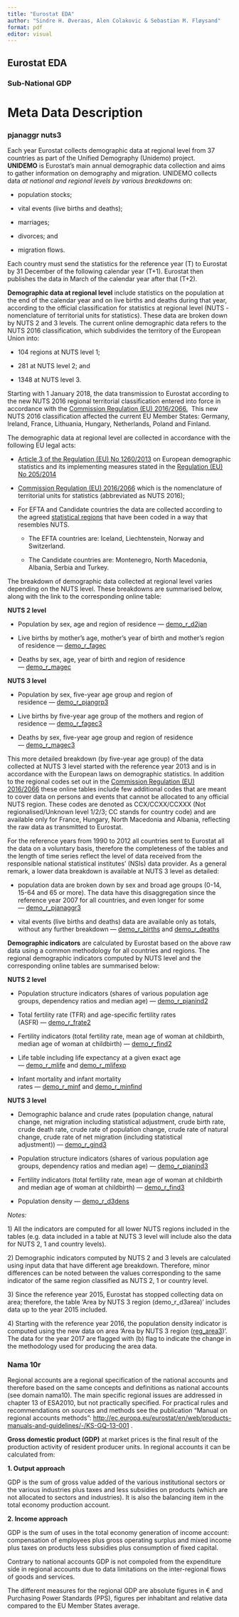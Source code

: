 ```yaml
---
title: "Eurostat EDA"
author: "Sindre H. Øveraas, Alen Colakovic & Sebastian M. Fløysand"
format: pdf
editor: visual
---
```


## Eurostat EDA

### Sub-National GDP

# Meta Data Description

### pjanaggr nuts3

Each year Eurostat collects demographic data at regional level from 37 countries as part of the Unified Demography (Unidemo) project.
**UNIDEMO** is Eurostat's main annual demographic data collection and aims to gather information on demography and migration.
UNIDEMO collects data *at national and regional levels by various breakdowns* on:

-   population stocks;

-   vital events (live births and deaths);

-   marriages;

-   divorces; and

-   migration flows.

Each country must send the statistics for the reference year (T) to Eurostat by 31 December of the following calendar year (T+1).
Eurostat then publishes the data in March of the calendar year after that (T+2).

**Demographic data at regional level** include statistics on the population at the end of the calendar year and on live births and deaths during that year, according to the official classification for statistics at regional level (NUTS - nomenclature of territorial units for statistics).
These data are broken down by NUTS 2 and 3 levels.
The current online demographic data refers to the NUTS 2016 classification, which subdivides the territory of the European Union into:

-   104 regions at NUTS level 1;

-   281 at NUTS level 2; and

-   1348 at NUTS level 3.

Starting with 1 January 2018, the data transmission to Eurostat according to the new NUTS 2016 regional territorial classification entered into force in accordance with the [Commission Regulation (EU) 2016/2066.](https://eur-lex.europa.eu/legal-content/EN/TXT/?qid=1485253108026&uri=CELEX:32016R2066) 
This new NUTS 2016 classification affected the current EU Member States: Germany, Ireland, France, Lithuania, Hungary, Netherlands, Poland and Finland.

The demographic data at regional level are collected in accordance with the following EU legal acts:

-   [Article 3 of the Regulation (EU) No 1260/2013](https://eur-lex.europa.eu/legal-content/EN/TXT/?uri=CELEX%3A32013R1260) on European demographic statistics and its implementing measures stated in the [Regulation (EU) No 205/2014](https://eur-lex.europa.eu/legal-content/EN/ALL/?uri=CELEX%3A32014R0205)

-   [Commission Regulation (EU) 2016/2066](https://eur-lex.europa.eu/legal-content/EN/TXT/?uri=celex%3A32016R2066) which is the nomenclature of territorial units for statistics (abbreviated as NUTS 2016);

-   For EFTA and Candidate countries the data are collected according to the agreed [statistical regions](https://ec.europa.eu/eurostat/web/nuts/statistical-regions-outside-eu) that have been coded in a way that resembles NUTS.

    -   The EFTA countries are: Iceland, Liechtenstein, Norway and Switzerland.

    -   The Candidate countries are: Montenegro, North Macedonia, Albania, Serbia and Turkey.

The breakdown of demographic data collected at regional level varies depending on the NUTS level.
These breakdowns are summarised below, along with the link to the corresponding online table:

**NUTS 2 level**

-   Population by sex, age and region of residence --- [demo_r\_d2jan](http://appsso.eurostat.ec.europa.eu/nui/show.do?query=BOOKMARK_DS-115359_QID_380581F4_UID_-3F171EB0&layout=TIME,C,X,0;GEO,L,Y,0;SEX,L,Z,0;AGE,L,Z,1;UNIT,L,Z,2;INDICATORS,C,Z,3;&zSelection=DS-115359UNIT,NR;DS-115359AGE,TOTAL;DS-115359INDICATORS,OBS_FLAG;DS-115359SEX,T;&rankName1=TIME_1_0_0_0&rankName2=UNIT_1_2_-1_2&rankName3=GEO_1_2_0_1&rankName4=AGE_1_2_-1_2&rankName5=INDICATORS_1_2_-1_2&rankName6=SEX_1_2_-1_2&sortC=ASC_-1_FIRST&rStp=&cStp=&rDCh=&cDCh=&rDM=true&cDM=true&footnes=false&empty=false&wai=false&time_mode=ROLLING&time_most_recent=false&lang=EN&cfo=%23%23%23%2C%23%23%23.%23%23%23)

-   Live births by mother's age, mother's year of birth and mother's region of residence --- [demo_r\_fagec](http://appsso.eurostat.ec.europa.eu/nui/show.do?query=BOOKMARK_DS-303119_QID_-6E1D2710_UID_-3F171EB0&layout=TIME,C,X,0;GEO,L,Y,0;AGE,L,Z,0;UNIT,L,Z,1;INDICATORS,C,Z,2;&zSelection=DS-303119INDICATORS,OBS_FLAG;DS-303119UNIT,NR;DS-303119AGE,TOTAL;&rankName1=TIME_1_0_0_0&rankName2=UNIT_1_2_-1_2&rankName3=GEO_1_2_0_1&rankName4=AGE_1_2_-1_2&rankName5=INDICATORS_1_2_-1_2&sortC=ASC_-1_FIRST&rStp=&cStp=&rDCh=&cDCh=&rDM=true&cDM=true&footnes=false&empty=false&wai=false&time_mode=ROLLING&time_most_recent=false&lang=EN&cfo=%23%23%23%2C%23%23%23.%23%23%23)

-   Deaths by sex, age, year of birth and region of residence --- [demo_r\_magec](http://appsso.eurostat.ec.europa.eu/nui/show.do?query=BOOKMARK_DS-303104_QID_B551334_UID_-3F171EB0&layout=TIME,C,X,0;GEO,L,Y,0;SEX,L,Z,0;AGE,L,Z,1;UNIT,L,Z,2;INDICATORS,C,Z,3;&zSelection=DS-303104INDICATORS,OBS_FLAG;DS-303104AGE,TOTAL;DS-303104SEX,T;DS-303104UNIT,NR;&rankName1=TIME_1_0_0_0&rankName2=UNIT_1_2_-1_2&rankName3=GEO_1_2_0_1&rankName4=AGE_1_2_-1_2&rankName5=INDICATORS_1_2_-1_2&rankName6=SEX_1_2_-1_2&sortC=ASC_-1_FIRST&rStp=&cStp=&rDCh=&cDCh=&rDM=true&cDM=true&footnes=false&empty=false&wai=false&time_mode=ROLLING&time_most_recent=false&lang=EN&cfo=%23%23%23%2C%23%23%23.%23%23%23)

**NUTS 3 level**

-   Population by sex, five-year age group and region of residence --- [demo_r\_pjangrp3](http://appsso.eurostat.ec.europa.eu/nui/show.do?query=BOOKMARK_DS-488855_QID_-1CA40564_UID_-3F171EB0&layout=TIME,C,X,0;GEO,L,Y,0;SEX,L,Z,0;UNIT,L,Z,1;AGE,L,Z,2;INDICATORS,C,Z,3;&zSelection=DS-488855AGE,TOTAL;DS-488855SEX,T;DS-488855UNIT,NR;DS-488855INDICATORS,OBS_FLAG;&rankName1=TIME_1_0_0_0&rankName2=UNIT_1_2_-1_2&rankName3=GEO_1_2_0_1&rankName4=AGE_1_2_-1_2&rankName5=INDICATORS_1_2_-1_2&rankName6=SEX_1_2_-1_2&sortC=ASC_-1_FIRST&rStp=&cStp=&rDCh=&cDCh=&rDM=true&cDM=true&footnes=false&empty=false&wai=false&time_mode=ROLLING&time_most_recent=false&lang=EN&cfo=%23%23%23%2C%23%23%23.%23%23%23)

-   Live births by five-year age group of the mothers and region of residence --- [demo_r\_fagec3](http://appsso.eurostat.ec.europa.eu/nui/show.do?query=BOOKMARK_DS-508139_QID_-66CAD533_UID_-3F171EB0&layout=TIME,C,X,0;GEO,L,Y,0;AGE,L,Z,0;UNIT,L,Z,1;INDICATORS,C,Z,2;&zSelection=DS-508139UNIT,NR;DS-508139INDICATORS,OBS_FLAG;DS-508139AGE,TOTAL;&rankName1=TIME_1_0_0_0&rankName2=UNIT_1_2_-1_2&rankName3=GEO_1_2_0_1&rankName4=AGE_1_2_-1_2&rankName5=INDICATORS_1_2_-1_2&sortC=ASC_-1_FIRST&rStp=&cStp=&rDCh=&cDCh=&rDM=true&cDM=true&footnes=false&empty=false&wai=false&time_mode=ROLLING&time_most_recent=false&lang=EN&cfo=%23%23%23%2C%23%23%23.%23%23%23)

-   Deaths by sex, five-year age group and region of residence --- [demo_r\_magec3](http://appsso.eurostat.ec.europa.eu/nui/show.do?query=BOOKMARK_DS-508141_QID_77F2D1F1_UID_-3F171EB0&layout=TIME,C,X,0;GEO,L,Y,0;AGE,L,Z,0;UNIT,L,Z,1;SEX,L,Z,2;INDICATORS,C,Z,3;&zSelection=DS-508141AGE,TOTAL;DS-508141SEX,T;DS-508141INDICATORS,OBS_FLAG;DS-508141UNIT,NR;&rankName1=TIME_1_0_0_0&rankName2=UNIT_1_2_-1_2&rankName3=GEO_1_2_0_1&rankName4=AGE_1_2_-1_2&rankName5=INDICATORS_1_2_-1_2&rankName6=SEX_1_2_-1_2&sortC=ASC_-1_FIRST&rStp=&cStp=&rDCh=&cDCh=&rDM=true&cDM=true&footnes=false&empty=false&wai=false&time_mode=ROLLING&time_most_recent=false&lang=EN&cfo=%23%23%23%2C%23%23%23.%23%23%23)

This more detailed breakdown (by five-year age group) of the data collected at NUTS 3 level started with the reference year 2013 and is in accordance with the European laws on demographic statistics.
In addition to the regional codes set out in the [Commission Regulation (EU) 2016/2066](https://eur-lex.europa.eu/legal-content/EN/TXT/?uri=celex%3A32016R2066) these online tables include few additional codes that are meant to cover data on persons and events that cannot be allocated to any official NUTS region.
These codes are denoted as CCX/CCXX/CCXXX (Not regionalised/Unknown level 1/2/3; CC stands for country code) and are available only for France, Hungary, North Macedonia and Albania, reflecting the raw data as transmitted to Eurostat.

For the reference years from 1990 to 2012 all countries sent to Eurostat all the data on a voluntary basis, therefore the completeness of the tables and the length of time series reflect the level of data received from the responsible national statistical institutes' (NSIs) data provider.
As a general remark, a lower data breakdown is available at NUTS 3 level as detailed:

-   population data are broken down by sex and broad age groups (0-14, 15-64 and 65 or more).
    The data have this disaggregation since the reference year 2007 for all countries, and even longer for some --- [demo_r\_pjanaggr3](http://appsso.eurostat.ec.europa.eu/nui/show.do?query=BOOKMARK_DS-115347_QID_-4688BEF6_UID_-3F171EB0&layout=TIME,C,X,0;GEO,L,Y,0;SEX,L,Z,0;AGE,L,Z,1;UNIT,L,Z,2;INDICATORS,C,Z,3;&zSelection=DS-115347AGE,TOTAL;DS-115347INDICATORS,OBS_FLAG;DS-115347UNIT,NR;DS-115347SEX,T;&rankName1=TIME_1_0_0_0&rankName2=UNIT_1_2_-1_2&rankName3=GEO_1_2_0_1&rankName4=AGE_1_2_-1_2&rankName5=INDICATORS_1_2_-1_2&rankName6=SEX_1_2_-1_2&sortC=ASC_-1_FIRST&rStp=&cStp=&rDCh=&cDCh=&rDM=true&cDM=true&footnes=false&empty=false&wai=false&time_mode=ROLLING&time_most_recent=false&lang=EN&cfo=%23%23%23%2C%23%23%23.%23%23%23)

-   vital events (live births and deaths) data are available only as totals, without any further breakdown --- [demo_r\_births](http://appsso.eurostat.ec.europa.eu/nui/show.do?query=BOOKMARK_DS-303125_QID_-34E571C3_UID_-3F171EB0&layout=TIME,C,X,0;GEO,L,Y,0;UNIT,L,Z,0;INDICATORS,C,Z,1;&zSelection=DS-303125UNIT,NR;DS-303125INDICATORS,OBS_FLAG;&rankName1=TIME_1_0_0_0&rankName2=UNIT_1_2_-1_2&rankName3=GEO_1_2_0_1&rankName4=INDICATORS_1_2_-1_2&sortC=ASC_-1_FIRST&rStp=&cStp=&rDCh=&cDCh=&rDM=true&cDM=true&footnes=false&empty=false&wai=false&time_mode=ROLLING&time_most_recent=false&lang=EN&cfo=%23%23%23%2C%23%23%23.%23%23%23) and [demo_r\_deaths](http://appsso.eurostat.ec.europa.eu/nui/show.do?query=BOOKMARK_DS-303117_QID_6E47D4FC_UID_-3F171EB0&layout=TIME,C,X,0;GEO,L,Y,0;UNIT,L,Z,0;INDICATORS,C,Z,1;&zSelection=DS-303117UNIT,NR;DS-303117INDICATORS,OBS_FLAG;&rankName1=TIME_1_0_0_0&rankName2=UNIT_1_2_-1_2&rankName3=GEO_1_2_0_1&rankName4=INDICATORS_1_2_-1_2&sortC=ASC_-1_FIRST&rStp=&cStp=&rDCh=&cDCh=&rDM=true&cDM=true&footnes=false&empty=false&wai=false&time_mode=ROLLING&time_most_recent=false&lang=EN&cfo=%23%23%23%2C%23%23%23.%23%23%23)

**Demographic indicators** are calculated by Eurostat based on the above raw data using a common methodology for all countries and regions.
The regional demographic indicators computed by NUTS level and the corresponding online tables are summarised below:

**NUTS 2 level**

-   Population structure indicators (shares of various population age groups, dependency ratios and median age) --- [demo_r\_pjanind2](http://appsso.eurostat.ec.europa.eu/nui/show.do?query=BOOKMARK_DS-747451_QID_-515991C4_UID_-3F171EB0&layout=TIME,C,X,0;GEO,L,Y,0;INDIC_DE,L,Z,0;UNIT,L,Z,1;INDICATORS,C,Z,2;&zSelection=DS-747451UNIT,YR;DS-747451INDICATORS,OBS_FLAG;DS-747451INDIC_DE,MEDAGEPOP;&rankName1=TIME_1_0_0_0&rankName2=UNIT_1_2_-1_2&rankName3=GEO_1_2_0_1&rankName4=INDICATORS_1_2_-1_2&rankName5=INDIC-DE_1_2_-1_2&sortC=ASC_-1_FIRST&rStp=&cStp=&rDCh=&cDCh=&rDM=true&cDM=true&footnes=false&empty=false&wai=false&time_mode=ROLLING&time_most_recent=false&lang=EN&cfo=%23%23%23%2C%23%23%23.%23%23%23)

-   Total fertility rate (TFR) and age-specific fertility rates (ASFR) --- [demo_r\_frate2](http://appsso.eurostat.ec.europa.eu/nui/show.do?query=BOOKMARK_DS-115349_QID_622F440F_UID_-3F171EB0&layout=TIME,C,X,0;GEO,L,Y,0;AGE,L,Z,0;UNIT,L,Z,1;INDICATORS,C,Z,2;&zSelection=DS-115349UNIT,NR;DS-115349INDICATORS,OBS_FLAG;DS-115349AGE,TOTAL;&rankName1=TIME_1_0_0_0&rankName2=UNIT_1_2_-1_2&rankName3=GEO_1_2_0_1&rankName4=AGE_1_2_-1_2&rankName5=INDICATORS_1_2_-1_2&sortC=ASC_-1_FIRST&rStp=&cStp=&rDCh=&cDCh=&rDM=true&cDM=true&footnes=false&empty=false&wai=false&time_mode=ROLLING&time_most_recent=false&lang=EN&cfo=%23%23%23%2C%23%23%23.%23%23%23)

-   Fertility indicators (total fertility rate, mean age of woman at childbirth, median age of woman at childbirth) --- [demo_r\_find2](http://appsso.eurostat.ec.europa.eu/nui/show.do?query=BOOKMARK_DS-747453_QID_C8A9BBC_UID_-3F171EB0&layout=TIME,C,X,0;GEO,L,Y,0;INDIC_DE,L,Z,0;UNIT,L,Z,1;INDICATORS,C,Z,2;&zSelection=DS-747453UNIT,YR;DS-747453INDICATORS,OBS_FLAG;DS-747453INDIC_DE,AGEMOTH;&rankName1=TIME_1_0_0_0&rankName2=UNIT_1_2_-1_2&rankName3=GEO_1_2_0_1&rankName4=INDICATORS_1_2_-1_2&rankName5=INDIC-DE_1_2_-1_2&sortC=ASC_-1_FIRST&rStp=&cStp=&rDCh=&cDCh=&rDM=true&cDM=true&footnes=false&empty=false&wai=false&time_mode=ROLLING&time_most_recent=false&lang=EN&cfo=%23%23%23%2C%23%23%23.%23%23%23)

-   Life table including life expectancy at a given exact age --- [demo_r\_mlife](http://appsso.eurostat.ec.europa.eu/nui/show.do?query=BOOKMARK_DS-429080_QID_5A8DA322_UID_-3F171EB0&layout=TIME,C,X,0;GEO,L,Y,0;INDIC_DE,L,Z,0;SEX,L,Z,1;AGE,L,Z,2;UNIT,L,Z,3;INDICATORS,C,Z,4;&zSelection=DS-429080INDICATORS,OBS_FLAG;DS-429080AGE,Y_LT1;DS-429080UNIT,YR;DS-429080SEX,T;DS-429080INDIC_DE,DEATHRATE;&rankName1=TIME_1_0_0_0&rankName2=UNIT_1_2_-1_2&rankName3=GEO_1_2_0_1&rankName4=AGE_1_2_-1_2&rankName5=INDICATORS_1_2_-1_2&rankName6=SEX_1_2_-1_2&rankName7=INDIC-DE_1_2_-1_2&sortC=ASC_-1_FIRST&rStp=&cStp=&rDCh=&cDCh=&rDM=true&cDM=true&footnes=false&empty=false&wai=false&time_mode=ROLLING&time_most_recent=false&lang=EN&cfo=%23%23%23%2C%23%23%23.%23%23%23) and [demo_r\_mlifexp](http://appsso.eurostat.ec.europa.eu/nui/show.do?query=BOOKMARK_DS-115339_QID_5026D73_UID_-3F171EB0&layout=TIME,C,X,0;GEO,L,Y,0;SEX,L,Z,0;AGE,L,Z,1;INDICATORS,C,Z,2;&zSelection=DS-115339SEX,T;DS-115339AGE,Y_LT1;DS-115339INDICATORS,OBS_FLAG;&rankName1=TIME_1_0_0_0&rankName2=GEO_1_2_0_1&rankName3=AGE_1_2_-1_2&rankName4=INDICATORS_1_2_-1_2&rankName5=SEX_1_2_-1_2&sortC=ASC_-1_FIRST&rStp=&cStp=&rDCh=&cDCh=&rDM=true&cDM=true&footnes=false&empty=false&wai=false&time_mode=ROLLING&time_most_recent=false&lang=EN&cfo=%23%23%23%2C%23%23%23.%23%23%23)

-   Infant mortality and infant mortality rates --- [demo_r\_minf](http://appsso.eurostat.ec.europa.eu/nui/show.do?query=BOOKMARK_DS-303121_QID_440FE389_UID_-3F171EB0&layout=TIME,C,X,0;GEO,L,Y,0;UNIT,L,Z,0;INDICATORS,C,Z,1;&zSelection=DS-303121INDICATORS,OBS_FLAG;DS-303121UNIT,NR;&rankName1=TIME_1_0_0_0&rankName2=UNIT_1_2_-1_2&rankName3=GEO_1_2_0_1&rankName4=INDICATORS_1_2_-1_2&sortC=ASC_-1_FIRST&rStp=&cStp=&rDCh=&cDCh=&rDM=true&cDM=true&footnes=false&empty=false&wai=false&time_mode=ROLLING&time_most_recent=false&lang=EN&cfo=%23%23%23%2C%23%23%23.%23%23%23) and [demo_r\_minfind](http://appsso.eurostat.ec.europa.eu/nui/show.do?query=BOOKMARK_DS-303102_QID_-B7E821A_UID_-3F171EB0&layout=TIME,C,X,0;GEO,L,Y,0;UNIT,L,Z,0;INDICATORS,C,Z,1;&zSelection=DS-303102UNIT,RT;DS-303102INDICATORS,OBS_FLAG;&rankName1=TIME_1_0_0_0&rankName2=UNIT_1_2_-1_2&rankName3=GEO_1_2_0_1&rankName4=INDICATORS_1_2_-1_2&sortC=ASC_-1_FIRST&rStp=&cStp=&rDCh=&cDCh=&rDM=true&cDM=true&footnes=false&empty=false&wai=false&time_mode=ROLLING&time_most_recent=false&lang=EN&cfo=%23%23%23%2C%23%23%23.%23%23%23)

**NUTS 3 level**

-   Demographic balance and crude rates (population change, natural change, net migration including statistical adjustment, crude birth rate, crude death rate, crude rate of population change, crude rate of natural change, crude rate of net migration (including statistical adjustment)) --- [demo_r\_gind3](http://appsso.eurostat.ec.europa.eu/nui/show.do?query=BOOKMARK_DS-115351_QID_-17A772E2_UID_-3F171EB0&layout=TIME,C,X,0;GEO,L,Y,0;INDIC_DE,L,Z,0;INDICATORS,C,Z,1;&zSelection=DS-115351INDICATORS,OBS_FLAG;DS-115351INDIC_DE,JAN;&rankName1=TIME_1_0_0_0&rankName2=GEO_1_2_0_1&rankName3=INDICATORS_1_2_-1_2&rankName4=INDIC-DE_1_2_-1_2&sortC=ASC_-1_FIRST&rStp=&cStp=&rDCh=&cDCh=&rDM=true&cDM=true&footnes=false&empty=false&wai=false&time_mode=ROLLING&time_most_recent=false&lang=EN&cfo=%23%23%23%2C%23%23%23.%23%23%23)

-   Population structure indicators (shares of various population age groups, dependency ratios and median age) --- [demo_r\_pjanind3](http://appsso.eurostat.ec.europa.eu/nui/show.do?query=BOOKMARK_DS-747455_QID_-384149DE_UID_-3F171EB0&layout=TIME,C,X,0;GEO,L,Y,0;INDIC_DE,L,Z,0;UNIT,L,Z,1;INDICATORS,C,Z,2;&zSelection=DS-747455UNIT,YR;DS-747455INDIC_DE,MEDAGEPOP;DS-747455INDICATORS,OBS_FLAG;&rankName1=TIME_1_0_0_0&rankName2=UNIT_1_2_-1_2&rankName3=GEO_1_2_0_1&rankName4=INDICATORS_1_2_-1_2&rankName5=INDIC-DE_1_2_-1_2&sortC=ASC_-1_FIRST&rStp=&cStp=&rDCh=&cDCh=&rDM=true&cDM=true&footnes=false&empty=false&wai=false&time_mode=ROLLING&time_most_recent=false&lang=EN&cfo=%23%23%23%2C%23%23%23.%23%23%23)

-   Fertility indicators (total fertility rate, mean age of woman at childbirth and median age of woman at childbirth) --- [demo_r\_find3](http://appsso.eurostat.ec.europa.eu/nui/show.do?dataset=demo_r_find3&lang=en)

-   Population density --- [demo_r\_d3dens](http://appsso.eurostat.ec.europa.eu/nui/show.do?query=BOOKMARK_DS-115323_QID_-6F67C074_UID_-3F171EB0&layout=TIME,C,X,0;GEO,L,Y,0;UNIT,L,Z,0;INDICATORS,C,Z,1;&zSelection=DS-115323UNIT,HAB_KM2;DS-115323INDICATORS,OBS_FLAG;&rankName1=TIME_1_0_0_0&rankName2=UNIT_1_2_-1_2&rankName3=GEO_1_2_0_1&rankName4=INDICATORS_1_2_-1_2&sortC=ASC_-1_FIRST&rStp=&cStp=&rDCh=&cDCh=&rDM=true&cDM=true&footnes=false&empty=false&wai=false&time_mode=ROLLING&time_most_recent=false&lang=EN&cfo=%23%23%23%2C%23%23%23.%23%23%23)

*Notes:*

1\) All the indicators are computed for all lower NUTS regions included in the tables (e.g. data included in a table at NUTS 3 level will include also the data for NUTS 2, 1 and country levels).

2\) Demographic indicators computed by NUTS 2 and 3 levels are calculated using input data that have different age breakdown.
Therefore, minor differences can be noted between the values corresponding to the same indicator of the same region classified as NUTS 2, 1 or country level.

3\) Since the reference year 2015, Eurostat has stopped collecting data on area; therefore, the table 'Area by NUTS 3 region (demo_r\_d3area)' includes data up to the year 2015 included.

4\) Starting with the reference year 2016, the population density indicator is computed using the new data on area 'Area by NUTS 3 region ([reg_area3](http://appsso.eurostat.ec.europa.eu/nui/show.do?dataset=reg_area3&lang=en))'.
The data for the year 2017 are flagged with (b) flag to indicate the change in the methodology used for producing the area data.

### Nama 10r

Regional accounts are a regional specification of the national accounts and therefore based on the same concepts and definitions as national accounts (see domain nama10).
The main specific regional issues are addressed in chapter 13 of ESA2010, but not practically specified.
For practical rules and recommendations on sources and methods see the publication "Manual on regional accounts methods": <http://ec.europa.eu/eurostat/en/web/products-manuals-and-guidelines/-/KS-GQ-13-001> .

**Gross domestic product (GDP)** at market prices is the final result of the production activity of resident producer units.
In regional accounts it can be calculated from:

**1. Output approach**

GDP is the sum of gross value added of the various institutional sectors or the various industries plus taxes and less subsidies on products (which are not allocated to sectors and industries).
It is also the balancing item in the total economy production account.

**2. Income approach**

GDP is the sum of uses in the total economy generation of income account: compensation of employees plus gross operating surplus and mixed income plus taxes on products less subsidies plus consumption of fixed capital.

Contrary to national accounts GDP is not compoled from the expenditure side in regional accounts due to data limitations on the inter-regional flows of goods and services.

The different measures for the regional GDP are absolute figures in € and Purchasing Power Standards (PPS), figures per inhabitant and relative data compared to the EU Member States average.
